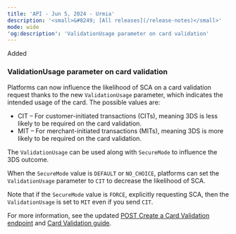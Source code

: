 ```yaml
---
title: 'API - Jun 5, 2024 - Urmia'  
description: '<small>&#8249; [All releases](/release-notes)</small>'  
mode: wide  
'og:description': 'ValidationUsage parameter on card validation'  
---
```

<div class="release-notes-page">

<div class="pill pill-green">Added</div> 
  
### ValidationUsage parameter on card validation  

Platforms can now influence the likelihood of SCA on a card validation request thanks to the new `ValidationUsage` parameter, which indicates the intended usage of the card. The possible values are:  
- CIT – For customer-initiated transactions (CITs), meaning 3DS is less likely to be required on the card validation.  
- MIT – For merchant-initiated transactions (MITs), meaning 3DS is more likely to be required on the card validation.  

The `ValidationUsage` can be used along with `SecureMode` to influence the 3DS outcome.  

When the `SecureMode` value is `DEFAULT` or `NO_CHOICE`, platforms can set the `ValidationUsage` parameter to `CIT` to decrease the likelihood of SCA.  

Note that if the `SecureMode` value is `FORCE`, explicitly requesting SCA, then the `ValidationUsage` is set to `MIT` even if you send `CIT`.  

For more information, see the updated <a href="/api-reference/card-validations/create-card-validation">POST Create a Card Validation endpoint</a> and <a href="/guides/payment-methods/card/validation">Card Validation guide</a>.

</div>